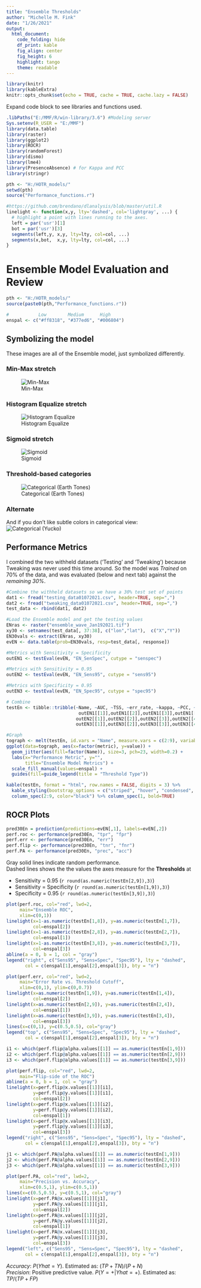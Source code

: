 ```yaml
---
title: "Ensemble Thresholds"
author: "Michelle M. Fink"
date: "1/26/2021"
output:
  html_document:
    code_folding: hide
    df_print: kable
    fig_align: center
    fig_height: 6
    highlight: tango
    theme: readable
---
```


```r
library(knitr)
library(kableExtra)
knitr::opts_chunk$set(echo = TRUE, cache = TRUE, cache.lazy = FALSE)
```

Expand code block to see libraries and functions used.
```r
.libPaths("E:/MMF/R/win-library/3.6") #Modeling server
Sys.setenv(R_USER = "E:/MMF")
library(data.table)
library(raster)
library(ggplot2)
library(ROCR)
library(randomForest)
library(dismo)
library(lme4)
library(PresenceAbsence) # for Kappa and PCC
library(stringr)

pth <- "H:/HOTR_models/"
setwd(pth)
source("Performance_functions.r")

#https://github.com/brendano/dlanalysis/blob/master/util.R
linelight <- function(x,y, lty='dashed', col='lightgray', ...) {
  # highlight a point with lines running to the axes.
  left = par('usr')[1]
  bot = par('usr')[3]
  segments(left,y, x,y, lty=lty, col=col, ...)
  segments(x,bot,  x,y, lty=lty, col=col, ...)
}
```
# Ensemble Model Evaluation and Review {.tabset .tabset-fade}
```r
pth <- "H:/HOTR_models/"
source(paste0(pth,"Performance_functions.r"))

#           Low        Medium      High
enspal <- c("#ff8318", "#377ed6", "#006804")
```

## Symbolizing the model {.tabset .tabset-pills}
These images are all of the Ensemble model, just symbolized differently.  

### Min-Max stretch
![Min-Max](ENS_MinMax.png)

### Histogram Equalize stretch
![Histogram Equalize](ENS_HistEq.png)

### Sigmoid stretch
![Sigmoid](ENS_Sigmoid.png)

### Threshold-based categories
![Categorical (Earth Tones)](ENS_Cat2.png)

### Alternate
And if you don't like subtle colors in categorical view:  
![Categorical (Yucko)](ENS_Cat.png)

## Performance Metrics
I combined the two withheld datasets ('Testing' and 'Tweaking') because Tweaking was never used this time around. So the model was *Trained* on 70% of the data, and was evaluated (below and next tab) against the *remaining 30%*.  
```r
#Combine the withheld datasets so we have a 30% test set of points
dat1 <- fread("testing_data01072021.csv", header=TRUE, sep=",")
dat2 <- fread("tweaking_data01072021.csv", header=TRUE, sep=",")
test_data <- rbind(dat1, dat2)

#Load the Ensemble model and get the testing values
ENras <- raster("ensemble_wave_Jan192021.tif")
xy30 <- setnames(test_data[, 37:38], c("lon","lat"),  c("X","Y"))
EN30vals <- extract(ENras, xy30)
evEN <- data.table(prob=EN30vals, resp=test_data[, response])

#Metrics with Sensitivity = Specificity
outEN1 <- testEval(evEN, "EN_SenSpec", cutype = "senspec")

#Metrics with Sensitivity = 0.95
outEN2 <- testEval(evEN, "EN_Sens95", cutype = "sens95")

#Metrics with Specificity = 0.95
outEN3 <- testEval(evEN, "EN_Spec95", cutype = "spec95")

# Combine
testEn <- tibble::tribble(~Name, ~AUC, ~TSS, ~err_rate, ~kappa, ~PCC, ~Sensitivity, ~Specificity, ~Threshold,
                           outEN1[[1]],outEN1[[2]],outEN1[[3]],outEN1[[4]],outEN1[[5]],outEN1[[6]],outEN1[[7]],outEN1[[8]],outEN1[[9]],
                          outEN2[[1]],outEN2[[2]],outEN2[[3]],outEN2[[4]],outEN2[[5]],outEN2[[6]],outEN2[[7]],outEN2[[8]],outEN2[[9]],
                          outEN3[[1]],outEN3[[2]],outEN3[[3]],outEN3[[4]],outEN3[[5]],outEN3[[6]],outEN3[[7]],outEN3[[8]],outEN3[[9]])
```
```r
#Graph
tograph <- melt(testEn, id.vars = "Name", measure.vars = c(2:9), variable.name = "metric")
ggplot(data=tograph, aes(x=factor(metric), y=value)) +
  geom_jitter(aes(fill=factor(Name)), size=3, pch=23, width=0.2) +
  labs(x="Performance Metric", y="",
       title="Ensemble Model Metrics") +
  scale_fill_manual(values=enspal) +
  guides(fill=guide_legend(title = "Threshold Type"))
```

```r
kable(testEn, format = "html", row.names = FALSE, digits = 3) %>%
  kable_styling(bootstrap_options = c("striped", "hover", "condensed", "responsive")) %>%
  column_spec(2:9, color="black") %>% column_spec(1, bold=TRUE)
```


## ROCR Plots
```r
pred30En = prediction(predictions=evEN[,1], labels=evEN[,2])
perf.roc <- performance(pred30En, "tpr", "fpr")
perf.err <- performance(pred30En, "err")
perf.flip <- performance(pred30En, "tnr", "fnr")
perf.PA <- performance(pred30En, "prec", "acc")
```
Gray solid lines indicate random performance.  
Dashed lines shows the the values the axes measure for the **Thresholds** at  

+ Sensitivity = 0.95 (`r round(as.numeric(testEn[2,9]),3)`)
+ Sensitivity = Specificity (`r round(as.numeric(testEn[1,9]),3)`)
+ Specificity = 0.95 (`r round(as.numeric(testEn[3,9]),3)`)  
  
```r
plot(perf.roc, col="red", lwd=2,
     main="Ensemble ROC",
     xlim=c(0,1))
linelight(x=1-as.numeric(testEn[1,8]), y=as.numeric(testEn[1,7]),
          col=enspal[2])
linelight(x=1-as.numeric(testEn[2,8]), y=as.numeric(testEn[2,7]),
          col=enspal[1])
linelight(x=1-as.numeric(testEn[3,8]), y=as.numeric(testEn[3,7]),
          col=enspal[3])
abline(a = 0, b = 1, col = "gray")
legend("right", c("Sens95", "Sens=Spec", "Spec95"), lty = "dashed",
       col = c(enspal[1],enspal[2],enspal[3]), bty = "n")

plot(perf.err, col="red", lwd=2,
     main="Error Rate vs. Threshold Cutoff",
     xlim=c(0,1), ylim=c(0,0.7))
linelight(x=as.numeric(testEn[1,9]), y=as.numeric(testEn[1,4]),
          col=enspal[2])
linelight(x=as.numeric(testEn[2,9]), y=as.numeric(testEn[2,4]),
          col=enspal[1])
linelight(x=as.numeric(testEn[3,9]), y=as.numeric(testEn[3,4]),
          col=enspal[3])
lines(x=c(0,1), y=c(0.5,0.5), col="gray")
legend("top", c("Sens95", "Sens=Spec", "Spec95"), lty = "dashed",
       col = c(enspal[1],enspal[2],enspal[3]), bty = "n")

i1 <- which(perf.flip@alpha.values[[1]] == as.numeric(testEn[1,9]))
i2 <- which(perf.flip@alpha.values[[1]] == as.numeric(testEn[2,9]))
i3 <- which(perf.flip@alpha.values[[1]] == as.numeric(testEn[3,9]))

plot(perf.flip, col="red", lwd=2,
     main="Flip-side of the ROC")
abline(a = 0, b = 1, col = "gray")
linelight(x=perf.flip@x.values[[1]][i1],
          y=perf.flip@y.values[[1]][i1],
          col=enspal[2])
linelight(x=perf.flip@x.values[[1]][i2],
          y=perf.flip@y.values[[1]][i2],
          col=enspal[1])
linelight(x=perf.flip@x.values[[1]][i3],
          y=perf.flip@y.values[[1]][i3],
          col=enspal[3])
legend("right", c("Sens95", "Sens=Spec", "Spec95"), lty = "dashed",
       col = c(enspal[1],enspal[2],enspal[3]), bty = "n")

j1 <- which(perf.PA@alpha.values[[1]] == as.numeric(testEn[1,9]))
j2 <- which(perf.PA@alpha.values[[1]] == as.numeric(testEn[2,9]))
j3 <- which(perf.PA@alpha.values[[1]] == as.numeric(testEn[3,9]))

plot(perf.PA, col="red", lwd=2,
     main="Precision vs. Accuracy",
     xlim=c(0.5,1), ylim=c(0.5,1))
lines(x=c(0.5,0.5), y=c(0.5,1), col="gray")
linelight(x=perf.PA@x.values[[1]][j1],
          y=perf.PA@y.values[[1]][j1],
          col=enspal[2])
linelight(x=perf.PA@x.values[[1]][j2],
          y=perf.PA@y.values[[1]][j2],
          col=enspal[1])
linelight(x=perf.PA@x.values[[1]][j3],
          y=perf.PA@y.values[[1]][j3],
          col=enspal[3])
legend("left", c("Sens95", "Sens=Spec", "Spec95"), lty = "dashed",
       col = c(enspal[1],enspal[2],enspal[3]), bty = "n")
```

*Accuracy*: $P(Yhat = Y)$. Estimated as: $(TP+TN)/(P+N)$  
*Precision*: Positive predictive value. $P(Y = + | Yhat = +)$. Estimated as: $TP/(TP+FP)$  
